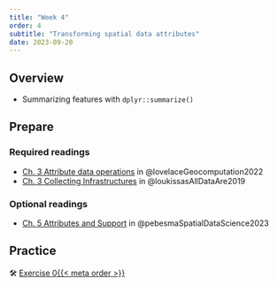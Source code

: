 ```yaml
---
title: "Week 4"
order: 4
subtitle: "Transforming spatial data attributes"
date: 2023-09-20
---
```


## Overview

-   Summarizing features with `dplyr::summarize()`

## Prepare

### Required readings

-   [Ch. 3 Attribute data operations](https://geocompr.robinlovelace.net/attr.html) in @lovelaceGeocomputation2022
-   [Ch. 3 Collecting Infrastructures](https://direct.mit.edu/books/oa-monograph/4323/chapter/181052/MARKET-PLACE-INTERFACE) in @loukissasAllDataAre2019

### Optional readings

-   [Ch. 5 Attributes and Support](https://r-spatial.org/book/05-Attributes.html) in @pebesmaSpatialDataScience2023

## Practice

🛠️️ [Exercise 0{{< meta order >}}](../exercises/exercise_0%7B%7B%3C%20meta%20order%20%3E%7D%7D.html)
